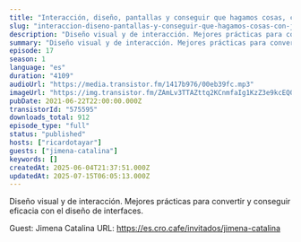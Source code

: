 ```yaml
---
title: "Interacción, diseño, pantallas y conseguir que hagamos cosas, con Jimena Catalina"
slug: "interaccion-diseno-pantallas-y-conseguir-que-hagamos-cosas-con-jimena-catalina"
description: "Diseño visual y de interacción. Mejores prácticas para convertir y conseguir eficacia con el diseño de interfaces.\n\nGuest: Jimena Catalina\nURL: https://es.cro.cafe/invitados/jimena-catalina"
summary: "Diseño visual y de interacción. Mejores prácticas para convertir y conseguir eficacia con el diseño de interfaces."
episode: 17
season: 1
language: "es"
duration: "4109"
audioUrl: "https://media.transistor.fm/1417b976/00eb39fc.mp3"
imageUrl: "https://img.transistor.fm/ZAmLv3TTAZttq2KCnmfaIg1KzZ3e9kcEQ0GOPjmbHrg/rs:fill:3000:3000:1/q:60/aHR0cHM6Ly9pbWct/dXBsb2FkLXByb2R1/Y3Rpb24udHJhbnNp/c3Rvci5mbS8yODdh/OTRlODc0OWFkMTYx/ZjhmMTg0YWI0OTcz/MWIxNC5qcGc.webp"
pubDate: 2021-06-22T22:00:00.000Z
transistorId: "575595"
downloads_total: 912
episode_type: "full"
status: "published"
hosts: ["ricardotayar"]
guests: ["jimena-catalina"]
keywords: []
createdAt: 2025-06-04T21:37:51.000Z
updatedAt: 2025-07-15T06:05:13.000Z
---
```


Diseño visual y de interacción. Mejores prácticas para convertir y conseguir eficacia con el diseño de interfaces.

Guest: Jimena Catalina
URL: https://es.cro.cafe/invitados/jimena-catalina
